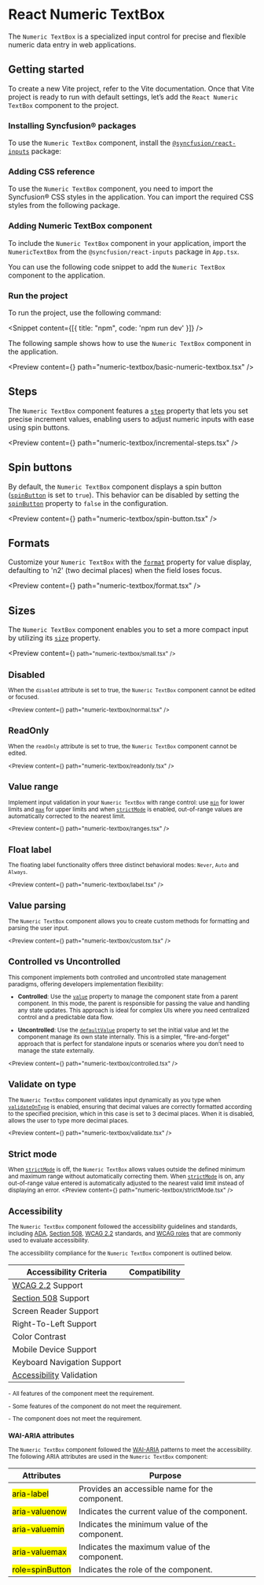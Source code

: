 
<Meta
  title="React Numeric TextBox Component| Syncfusion"
  description="The Numeric Textbox component allows users to input and validate numeric values with customizable formats, precision, and spin buttons."
/>

# React Numeric TextBox

The `Numeric TextBox` is a specialized input control for precise and flexible numeric data entry in web applications.

## Getting started

To create a new Vite project, refer to the <Link to="/getting-started/vite#set-up-the-vite-project">Vite</Link> documentation. Once that Vite project is ready to run with default settings, let’s add the `React Numeric TextBox` component to the project.

### Installing Syncfusion® packages

To use the `Numeric TextBox` component, install the [`@syncfusion/react-inputs`](https://www.npmjs.com/package/@syncfusion/react-inputs) package:  

<Snippet content={numerictextboxNpm}/>

### Adding CSS reference

To use the `Numeric TextBox` component, you need to import the Syncfusion® CSS styles in the application. You can import the required CSS styles from the following package.

<Snippet content={numerictextboxStyles}/>

### Adding Numeric TextBox component

To include the `Numeric TextBox` component in your application, import the `NumericTextBox` from the `@syncfusion/react-inputs` package in `App.tsx`.

<Snippet content={numerictextboxImport}/>

You can use the following code snippet to add the `Numeric TextBox` component to the application.

<Snippet content={numerictextboxCode}/>

### Run the project

To run the project, use the following command:

<Snippet content={[{ title: "npm", code: 'npm run dev' }]} />

The following sample shows how to use the `Numeric TextBox` component in the application.

<Preview 
  content={<NumericTextBoxComponent />} 
  path="numeric-textbox/basic-numeric-textbox.tsx" 
/>

## Steps

The `Numeric TextBox` component features a [`step`](https://react-api.syncfusion.com/numeric-textbox/overview#step) property that lets you set precise increment values, enabling users to adjust numeric inputs with ease using spin buttons.

<Preview
  content={<IncrementalStep />}
  path="numeric-textbox/incremental-steps.tsx"
/>

## Spin buttons

By default, the `Numeric TextBox` component displays a spin button ([`spinButton`](https://react-api.syncfusion.com/numeric-textbox/overview#spinbutton) is set to `true`). This behavior can be disabled by setting the [`spinButton`](https://react-api.syncfusion.com/numeric-textbox/overview#spinbutton) property to `false` in the configuration.

<Preview
  content={<SpinButton />}
  path="numeric-textbox/spin-button.tsx"
/>

## Formats

Customize your `Numeric TextBox` with the [`format`](https://react-api.syncfusion.com/numeric-textbox/overview#format) property for value display, defaulting to 'n2' (two decimal places) when the field loses focus.

<Preview
  content={<NumericTextBoxFormats />}
  path="numeric-textbox/format.tsx"
/>

## Sizes

The `Numeric TextBox` component enables you to set a more compact input by utilizing its [`size`](https://react-api.syncfusion.com/numeric-textbox/overview#size) property.

<Preview
  content={<Small />}
  path="numeric-textbox/small.tsx"
/>

## Disabled

When the `disabled` attribute is set to true, the `Numeric TextBox` component cannot be edited or focused.

<Preview
  content={<Disabled />}
  path="numeric-textbox/normal.tsx"
/>

## ReadOnly

When the `readOnly` attribute is set to true, the `Numeric TextBox` component cannot be edited.

<Preview
  content={<Readonly />}
  path="numeric-textbox/readonly.tsx"
/>

## Value range

Implement input validation in your `Numeric TextBox` with range control: use [`min`](https://react-api.syncfusion.com/numeric-textbox/overview#min) for lower limits and [`max`](https://react-api.syncfusion.com/numeric-textbox/overview#max) for upper limits and when [`strictMode`](https://react-api.syncfusion.com/numeric-textbox/overview#strictmode) is enabled, out-of-range values are automatically corrected to the nearest limit.

<Preview
  content={<Ranges />}
  path="numeric-textbox/ranges.tsx"
/>

## Float label

The floating label functionality offers three distinct behavioral modes: `Never`, `Auto` and `Always`.

<Preview
  content={<Label />}
  path="numeric-textbox/label.tsx"
/>

## Value parsing

The `Numeric TextBox` component allows you to create custom methods for formatting and parsing the user input.

<Preview
  content={<CustomHandle />}
  path="numeric-textbox/custom.tsx"
/>

## Controlled vs Uncontrolled

This component implements both controlled and uncontrolled state management paradigms, offering developers implementation flexibility:

* **Controlled**: Use the [`value`](https://react-api.syncfusion.com/numeric-textbox/overview#value) property to manage the component state from a parent component. In this mode, the parent is responsible for passing the value and handling any state updates. This approach is ideal for complex UIs where you need centralized control and a predictable data flow.

* **Uncontrolled**: Use the [`defaultValue`](https://react-api.syncfusion.com/numeric-textbox/overview#defaultValue) property to set the initial value and let the component manage its own state internally. This is a simpler, "fire-and-forget" approach that is perfect for standalone inputs or scenarios where you don't need to manage the state externally.

<Preview
  content={<Controlled />}
  path="numeric-textbox/controlled.tsx"
/>

## Validate on type

The `Numeric TextBox` component validates input dynamically as you type when [`validateOnType`](https://react-api.syncfusion.com/numeric-textbox/overview#validateOnType) is enabled, ensuring that decimal values are correctly formatted according to the specified precision, which in this case is set to 3 decimal places. When it is disabled, allows the user to type more decimal places.

<Preview
  content={<Validate />}
  path="numeric-textbox/validate.tsx"
/>

## Strict mode

When [`strictMode`](https://react-api.syncfusion.com/numeric-textbox/overview#strictmode) is off, the `Numeric TextBox` allows values outside the defined minimum and maximum range without automatically correcting them. When [`strictMode`](https://react-api.syncfusion.com/numeric-textbox/overview#strictmode) is on, any out-of-range value entered is automatically adjusted to the nearest valid limit instead of displaying an error.
<Preview
  content={<StrictMode />}
  path="numeric-textbox/strictMode.tsx"
/>

## Accessibility

The `Numeric TextBox` component followed the accessibility guidelines and standards, including [ADA](https://www.ada.gov/), [Section 508](https://www.section508.gov/), [WCAG 2.2](https://www.w3.org/TR/WCAG22/) standards, and [WCAG roles](https://www.w3.org/TR/wai-aria/#roles) that are commonly used to evaluate accessibility.

The accessibility compliance for the `Numeric TextBox` component is outlined below.

| Accessibility Criteria | Compatibility |
| -- | -- |
| [WCAG 2.2](https://www.w3.org/TR/WCAG22/) Support | <Check/> |
| [Section 508](https://www.section508.gov/) Support | <Check/> |
| Screen Reader Support | <Check/> |
| Right-To-Left Support | <Check/> |
| Color Contrast | <Check/> |
| Mobile Device Support | <Check/> |
| Keyboard Navigation Support | <Check/> |
| [Accessibility](https://www.npmjs.com/package/@storybook/addon-a11y) Validation | <Check/> |

<Check/> - All features of the component meet the requirement.

<Clock/> - Some features of the component do not meet the requirement.

<Cross/> - The component does not meet the requirement.

### WAI-ARIA attributes

The `Numeric TextBox` component followed the [WAI-ARIA](https://www.w3.org/WAI/ARIA/apg/patterns/alert/) patterns to meet the accessibility. The following ARIA attributes are used in the `Numeric TextBox` component:

| Attributes | Purpose |
| --- | --- |
| <mark>aria-label</mark> | Provides an accessible name for the component. |
| <mark>aria-valuenow</mark> | Indicates the current value of the component. |
| <mark>aria-valuemin</mark> | Indicates the minimum value of the component. |
| <mark>aria-valuemax</mark> | Indicates the maximum value of the component. |
| <mark>role=spinButton</mark> | Indicates the role of the component. |